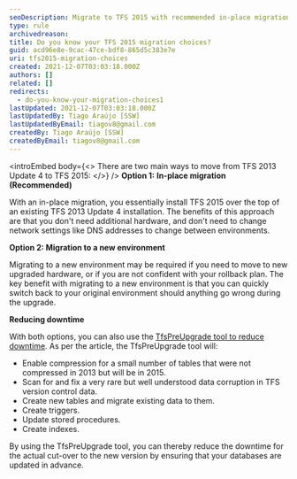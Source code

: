 ```yaml
---
seoDescription: Migrate to TFS 2015 with recommended in-place migration or a new environment option while minimizing downtime with the TfsPreUpgrade tool.
type: rule
archivedreason:
title: Do you know your TFS 2015 migration choices?
guid: acd96e8e-9cac-47ce-bdf8-865d5c383e7e
uri: tfs2015-migration-choices
created: 2021-12-07T03:03:18.000Z
authors: []
related: []
redirects:
  - do-you-know-your-migration-choices1
lastUpdated: 2021-12-07T03:03:18.000Z
lastUpdatedBy: Tiago Araújo [SSW]
lastUpdatedByEmail: tiagov8@gmail.com
createdBy: Tiago Araújo [SSW]
createdByEmail: tiagov8@gmail.com
---
```


<introEmbed
  body={<>
There are two main ways to move from TFS 2013 Update 4 to TFS 2015:
  </>}
/>
**Option 1:** **In-place migration (Recommended)**

With an in-place migration, you essentially install TFS 2015 over the top of an existing TFS 2013 Update 4 installation. The benefits of this approach are that you don't need additional hardware, and don't need to change network settings like DNS addresses to change between environments.

**Option 2: Migration to a new environment**

Migrating to a new environment may be required if you need to move to new upgraded hardware, or if you are not confident with your rollback plan. The key benefit with migrating to a new environment is that you can quickly switch back to your original environment should anything go wrong during the upgrade.

**Reducing downtime**

With both options, you can also use the [TfsPreUpgrade tool to reduce downtime](https://msdn.microsoft.com/en-us/Library/vs/alm/TFS/upgrade/pre-upgrade?WT.mc_id=DOP-MVP-33518). As per the article, the TfsPreUpgrade tool will:

* Enable compression for a small number of tables that were not compressed in 2013 but will be in 2015.
* Scan for and fix a very rare but well understood data corruption in TFS version control data.
* Create new tables and migrate existing data to them.
* Create triggers.
* Update stored procedures.
* Create indexes.

By using the TfsPreUpgrade tool, you can thereby reduce the downtime for the actual cut-over to the new version by ensuring that your databases are updated in advance.
